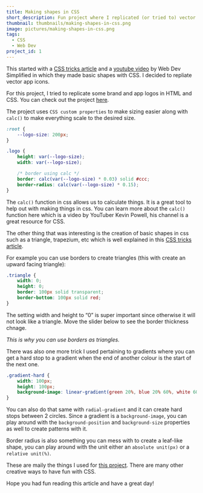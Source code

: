 ```yaml
---
title: Making shapes in CSS
short_description: Fun project where I replicated (or tried to) vector app logos in CSS.
thumbnail: thumbnails/making-shapes-in-css.png
image: pictures/making-shapes-in-css.png
tags:
  - CSS
  - Web Dev
project_id: 1
---
```



This started with a [CSS tricks article](https://css-tricks.com/the-shapes-of-css/) and a [youtube video](https://www.youtube.com/watch?v=P3LXA6duP5g) by Web Dev Simplified in which they made basic shapes with CSS.
I decided to repliate vector app icons.

For this project, I tried to replicate some brand and app logos in HTML and CSS. You can check out the project [here](https://virajs00.github.io/css-logos/).

The project uses `CSS custom properties` to make sizing easier along with `calc()` to make everything scale to the desired size.

```css
:root {
	--logo-size: 200px;
}

.logo {
	height: var(--logo-size);
	width: var(--logo-size);

	/* border using calc */
	border: calc(var(--logo-size) * 0.03) solid #ccc;
	border-radius: calc(var(--logo-size) * 0.15);
}
```

The `calc()` function in css allows us to calculate things. It is a great tool to help out with making things in css. You can learn more about the `calc()` function here which is a video by YouTuber Kevin Powell, his channel is a great resource for CSS.

The other thing that was interesting is the creation of basic shapes in css such as a triangle, trapezium, etc which is well explained in this [CSS tricks article](https://css-tricks.com/the-shapes-of-css/).

For example you can use borders to create triangles (this with create an upward facing triangle):

```css
.triangle {
	width: 0;
	height: 0;
	border: 100px solid transparent;
	border-bottom: 100px solid red;
}
```

The setting width and height to “0” is super important since otherwise it will not look like a triangle. Move the slider below to see the border thickness chnage.

<Triangle />

_This is why you can use borders as triangles._

There was also one more trick I used pertaining to gradients where you can get a hard stop to a gradient when the end of another colour is the start of the next one.

```css
.gradient-hard {
	width: 100px;
	height: 100px;
	background-image: linear-gradient(green 20%, blue 20% 60%, white 60%);
}
```

<SolidGradientExample />

You can also do that same with `radial-gradient` and it can create hard stops between 2 circles. Since a gradient is a `background-image`, you can play around with the `background-position` and `background-size` properties as well to create patterns with it.

Border radius is also something you can mess with to create a leaf-like shape, you can play around with the unit either an `absolute unit(px)` or a `relative unit(%)`.

<BorderRadiusExample />

These are maily the things I used for [this project](https://virajs00.github.io/css-logos/). There are many other creative ways to have fun with CSS.

Hope you had fun reading this article and have a great day!
